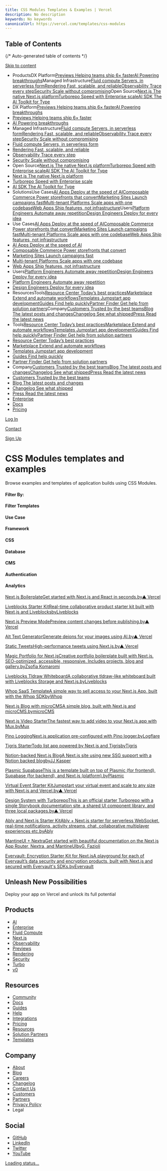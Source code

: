 ```yaml
---
title: CSS Modules Templates & Examples | Vercel
description: No description
keywords: No keywords
canonicalUrl: https://vercel.com/templates/css-modules
---
```


## Table of Contents

{/* Auto-generated table of contents */}

[Skip to content](#geist-skip-)

* ProductsDX Platform[Previews Helping teams ship 6× faster](/products/previews)[AI Powering breakthroughs](/ai)Managed Infrastructure[Fluid compute Servers, in serverless form](/fluid)[Rendering Fast, scalable, and reliable](/products/rendering)[Observability Trace every step](/products/observability)[Security Scale without compromising](/security)Open Source[Next.js The native Next.js platform](/frameworks/nextjs)[Turborepo Speed with Enterprise scale](/solutions/turborepo)[AI SDK The AI Toolkit for Type](https://sdk.vercel.ai/)
* DX Platform[Previews Helping teams ship 6× faster](/products/previews)[AI Powering breakthroughs](/ai)
* [Previews Helping teams ship 6× faster](/products/previews)
* [AI Powering breakthroughs](/ai)
* Managed Infrastructure[Fluid compute Servers, in serverless form](/fluid)[Rendering Fast, scalable, and reliable](/products/rendering)[Observability Trace every step](/products/observability)[Security Scale without compromising](/security)
* [Fluid compute Servers, in serverless form](/fluid)
* [Rendering Fast, scalable, and reliable](/products/rendering)
* [Observability Trace every step](/products/observability)
* [Security Scale without compromising](/security)
* Open Source[Next.js The native Next.js platform](/frameworks/nextjs)[Turborepo Speed with Enterprise scale](/solutions/turborepo)[AI SDK The AI Toolkit for Type](https://sdk.vercel.ai/)
* [Next.js The native Next.js platform](/frameworks/nextjs)
* [Turborepo Speed with Enterprise scale](/solutions/turborepo)
* [AI SDK The AI Toolkit for Type](https://sdk.vercel.ai/)
* SolutionsUse Cases[AI Apps Deploy at the speed of AI](/solutions/ai-apps)[Composable Commerce Power storefronts that convert](/solutions/composable-commerce)[Marketing Sites Launch campaigns fast](/solutions/marketing-sites)[Multi-tenant Platforms Scale apps with one codebase](/solutions/multi-tenant-saas)[Web Apps Ship features, not infrastructure](/solutions/web-apps)Users[Platform Engineers Automate away repetition](/solutions/platform-engineering)[Design Engineers Deploy for every idea](/solutions/design-engineering)
* Use Cases[AI Apps Deploy at the speed of AI](/solutions/ai-apps)[Composable Commerce Power storefronts that convert](/solutions/composable-commerce)[Marketing Sites Launch campaigns fast](/solutions/marketing-sites)[Multi-tenant Platforms Scale apps with one codebase](/solutions/multi-tenant-saas)[Web Apps Ship features, not infrastructure](/solutions/web-apps)
* [AI Apps Deploy at the speed of AI](/solutions/ai-apps)
* [Composable Commerce Power storefronts that convert](/solutions/composable-commerce)
* [Marketing Sites Launch campaigns fast](/solutions/marketing-sites)
* [Multi-tenant Platforms Scale apps with one codebase](/solutions/multi-tenant-saas)
* [Web Apps Ship features, not infrastructure](/solutions/web-apps)
* Users[Platform Engineers Automate away repetition](/solutions/platform-engineering)[Design Engineers Deploy for every idea](/solutions/design-engineering)
* [Platform Engineers Automate away repetition](/solutions/platform-engineering)
* [Design Engineers Deploy for every idea](/solutions/design-engineering)
* ResourcesTools[Resource Center Today’s best practices](/resources)[Marketplace Extend and automate workflows](/marketplace)[Templates Jumpstart app development](/templates)[Guides Find help quickly](/guides)[Partner Finder Get help from solution partners](/partners/solution-partners)Company[Customers Trusted by the best teams](/customers)[Blog The latest posts and changes](/blog)[Changelog See what shipped](/changelog)[Press Read the latest news](/press)
* Tools[Resource Center Today’s best practices](/resources)[Marketplace Extend and automate workflows](/marketplace)[Templates Jumpstart app development](/templates)[Guides Find help quickly](/guides)[Partner Finder Get help from solution partners](/partners/solution-partners)
* [Resource Center Today’s best practices](/resources)
* [Marketplace Extend and automate workflows](/marketplace)
* [Templates Jumpstart app development](/templates)
* [Guides Find help quickly](/guides)
* [Partner Finder Get help from solution partners](/partners/solution-partners)
* Company[Customers Trusted by the best teams](/customers)[Blog The latest posts and changes](/blog)[Changelog See what shipped](/changelog)[Press Read the latest news](/press)
* [Customers Trusted by the best teams](/customers)
* [Blog The latest posts and changes](/blog)
* [Changelog See what shipped](/changelog)
* [Press Read the latest news](/press)
* [Enterprise](/enterprise)
* [Docs](/docs)
* [Pricing](/pricing)

[Log In](/login)

[Contact](/contact)

[Sign Up](/signup)

# CSS Modules templates and examples

Browse examples and templates of application builds using CSS Modules.

#### Filter By:

#### Filter Templates

#### Use Case

#### Framework

#### CSS

#### Database

#### CMS

#### Authentication

#### Analytics

[Next.js BoilerplateGet started with Next.js and React in seconds.by▲ Vercel](/templates/next.js/nextjs-boilerplate)

[Liveblocks Starter KitReal-time collaborative product starter kit built with Next.js and LiveblocksbyLiveblocks](/templates/next.js/liveblocks-starter-kit)

[Next.js Preview ModePreview content changes before publishing.by▲ Vercel](/templates/next.js/nextjs-preview-mode)

[Alt Text GeneratorGenerate deions for your images using AI.by▲ Vercel](/templates/next.js/ai-alt-text-generator)

[Static TweetsHigh-performance tweets using Next.js.by▲ Vercel](/templates/next.js/static-tweets)

[Magic Portfolio for Next.jsCreative portfolio boilerplate built with Next.js. SEO-optimized, accessible, responsive. Includes projects, blog and gallery.byZsofia Komaromi](/templates/next.js/magic-portfolio-for-next-js)

[Liveblocks Tldraw WhiteboardA collaborative tldraw-like whiteboard built with Liveblocks Storage and Next.js.byLiveblocks](/templates/next.js/liveblocks-tldraw-whiteboard)

[Whop SaaS TemplateA simple way to sell access to your Next.js App, built with the Whop SDKbyWhop](/templates/next.js/whop-template)

[Next.js Blog with microCMSA simple blog, built with Next.js and microCMS.bymicroCMS](/templates/next.js/nextjs-blog-with-microcms)

[Next.js Video StarterThe fastest way to add video to your Next.js app with Mux.byMux](/templates/next.js/next-video-starter)

[Pino LoggingNext.js application pre-configured with Pino logger.byLogflare](/templates/next.js/pino-logging)

[Tigris StarterTodo list app powered by Next.js and TigrisbyTigris](/templates/next.js/tigris-starter)

[Notion-backed Next.js BlogA Next.js site using new SSG support with a Notion backed blogbyJJ Kasper](/templates/next.js/notion-blog)

[Plasmic SupabaseThis is a template built on top of Plasmic (for frontend), Supabase (for backend), and Next.js (platform).byPlasmic](/templates/next.js/plasmic-supabase-template)

[Virtual Event Starter KitJumpstart your virtual event and scale to any size with Next.js and Vercel.by▲ Vercel](/templates/next.js/virtual-event-starter-kit)

[Design System with TurborepoThis is an official starter Turborepo with a single Storybook documentation site, a shared UI component library, and three local packages.by▲ Vercel](/templates/react/turborepo-design-system)

[Ably and Next.js Starter KitAbly + Next.js starter for serverless WebSocket, real-time notifications, activity streams, chat, collaborative multiplayer experiences etc.byAbly](/templates/next.js/ably-nextjs-starter-kit)

[MantineUI + NextraGet started with beautiful documentation on the Next.js App Router, Nextra, and MantineUIbyG. Fazioli](/templates/next.js/mantine-ui-nextra)

[Evervault: Encryption Starter Kit for Next.jsA playground for each of Evervault’s data security and encryption products, built with Next.js and secured with Evervault's SDKs.byEvervault](/templates/next.js/evervault-starter-kit)

## Unleash New Possibilities

Deploy your app on Vercel and unlock its full potential

## Products

* [AI](/ai)
* [Enterprise](/enterprise)
* [Fluid Compute](/fluid)
* [Next.js](/solutions/nextjs)
* [Observability](/products/observability)
* [Previews](/products/previews)
* [Rendering](/products/rendering)
* [Security](/security)
* [Turbo](/solutions/turborepo)
* [v0](https://v0.dev/)

## Resources

* [Community](https://community.vercel.com/)
* [Docs](/docs)
* [Guides](/guides)
* [Help](/help)
* [Integrations](/integrations)
* [Pricing](/pricing)
* [Resources](/resources)
* [Solution Partners](/partners/solution-partners)
* [Templates](/templates)

## Company

* [About](/about)
* [Blog](/blog)
* [Careers](/careers)
* [Changelog](/changelog)
* [Contact Us](/contact)
* [Customers](/customers)
* [Partners](/partners)
* [Privacy Policy](/legal/privacy-policy)
* Legal

## Social

* [GitHub](https://github.com/vercel)
* [LinkedIn](https://linkedin.com/company/vercel)
* [Twitter](https://x.com/vercel)
* [YouTube](https://youtube.com/@VercelHQ)

[Loading status…](https://vercel-status.com)